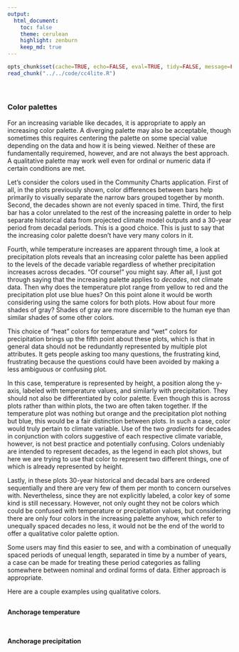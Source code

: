 ```yaml
---
output:
  html_document:
    toc: false
    theme: cerulean
    highlight: zenburn
    keep_md: true
---
```


```r
opts_chunk$set(cache=TRUE, echo=FALSE, eval=TRUE, tidy=FALSE, message=FALSE, warning=FALSE, results="asis", comment=NA)
read_chunk("../../code/cc4lite.R")
```

```r
```

```r
```

##
##
### Color palettes

For an increasing variable like decades, it is appropriate to apply an increasing color palette.
A diverging palette may also be acceptable, though sometimes this requires centering the palette on some special value depending on the data and how it is being viewed.
Neither of these are fundamentally requiremed, however, and are not always the best approach.
A qualitative palette may work well even for ordinal or numeric data if certain conditions are met.

Let's consider the colors used in the Community Charts application.
First of all, in the plots previously shown, color differences between bars help primarily to visually separate the narrow bars grouped together by month.
Second, the decades shown are not evenly spaced in time.
Third, the first bar has a color unrelated to the rest of the increasing palette in order to help separate historical data from projected climate model outputs and a 30-year period from decadal periods.
This is a good choice. This is just to say that the increasing color palette doesn't have very many colors in it.

Fourth, while temperature increases are apparent through time,
a look at precipitation plots reveals that an increasing color palette has been applied to the levels of the decade variable regardless of whether precipitation increases across decades.
"Of course!" you might say. After all, I just got through saying that the increasing palette applies to *decades*, not climate data.
Then why does the temperature plot range from yellow to red and the precipitation plot use blue hues?
On this point alone it would be worth considering using the same colors for both plots. How about four more shades of gray?
Shades of gray are more discernible to the human eye than similar shades of some other colors.

This choice of "heat" colors for temperature and "wet" colors for precipitation brings up the fifth point about these plots,
which is that in general data should not be redundantly represented by multiple plot attributes.
It gets people asking too many questions, the frustrating kind, frustrating because the questions could have been avoided by making a less ambiguous or confusing plot.

In this case, temperature is represented by height, a position along the y-axis, labeled with temperature values, and similarly with precipitation.
They should not also be differentiated by color palette.
Even though this is across plots rather than within plots, the two are often taken together.
If the temperature plot was nothing but orange and the precipitation plot nothing but blue, this would be a fair distinction between plots.
In such a case, color would truly pertain to climate variable.
Use of the two *gradients* for decades in conjunction with colors suggestive of each respective climate variable, however, is not best practice and potentially confusing.
Colors undeniably are intended to represent decades, as the legend in each plot shows, but here we are trying to use that color to represent two different things, one of which is already represented by height.

Lastly, in these plots 30-year historical and decadal bars are ordered sequentially and there are very few of them per month to concern ourselves with.
Nevertheless, since they are not explicitly labeled, a color key of some kind is still necessary.
However, not only ought they not be colors which could be confused with temperature or precipitation values, but considering there are only four colors in the increasing palette anyhow,
which refer to unequally spaced decades no less, it would not be the end of the world to offer a qualitative color palette option.

Some users may find this easier to see, and with a combination of unequally spaced periods of unequal length, separated in time by a number of years,
a case can be made for treating these period categories as falling somewhere between nominal and ordinal forms of data.
Either approach is appropriate.

Here are a couple examples using qualitative colors.

##
#### Anchorage temperature

```r
```

##
#### Anchorage precipitation

```r
```

<style>iframe.rChart{ width: 100%; height: 500px;}</style>

